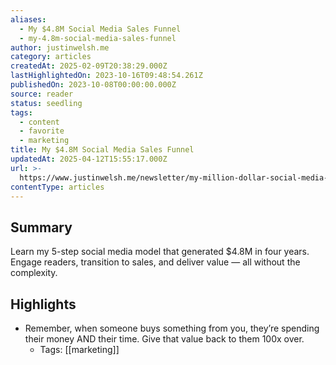 ```yaml
---
aliases:
  - My $4.8M Social Media Sales Funnel
  - my-4.8m-social-media-sales-funnel
author: justinwelsh.me
category: articles
createdAt: 2025-02-09T20:38:29.000Z
lastHighlightedOn: 2023-10-16T09:48:54.261Z
publishedOn: 2023-10-08T00:00:00.000Z
source: reader
status: seedling
tags:
  - content
  - favorite
  - marketing
title: My $4.8M Social Media Sales Funnel
updatedAt: 2025-04-12T15:55:17.000Z
url: >-
  https://www.justinwelsh.me/newsletter/my-million-dollar-social-media-sales-funnel
contentType: articles
---
```

## Summary

Learn my 5-step social media model that generated $4.8M in four years. Engage readers, transition to sales, and deliver value — all without the complexity.

## Highlights

- Remember, when someone buys something from you, they’re spending their money AND their time. Give that value back to them 100x over.
    - Tags: [[marketing]]
